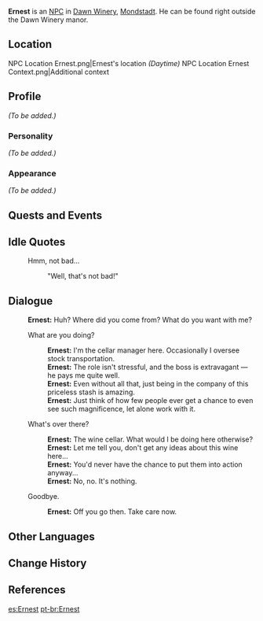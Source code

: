 {{Meta
<!-- REMOVE THIS TEMPLATE AFTER ADDING MISSING INFO -->
|missing_NPC_profile  = yes
}}
{{Character Infobox
|region           = Mondstadt
|image            = NPC Ernest.png
|title            = Warehouse Manager
|type             = NPC
|voiceCN          = [https://zh.moegirl.org.cn/萧翟 Zhai Xiao ({{zh|萧翟}})]<ref>Bilibili: [https://www.bilibili.com/video/BV15N411f7MM/ CN VA Self Announcement]</ref>
}}
'''Ernest''' is an [[NPC]] in [[Dawn Winery]], [[Mondstadt]]. He can be found right outside the Dawn Winery manor.

==Location==
<gallery>
NPC Location Ernest.png|Ernest's location ''(Daytime)''
NPC Location Ernest Context.png|Additional context
</gallery>

==Profile==
<!--detailed story/lore information goes here-->
''(To be added.)''

===Personality===
''(To be added.)''

===Appearance===
''(To be added.)''

==Quests and Events==
{{Quests and Events}}

==Idle Quotes==
{{Dialogue start}}
: {{DIcon|Idle}} Hmm, not bad...
:: {{A|VO Ernest 01.ogg}} "Well, that's not bad!"
{{Dialogue end}}

==Dialogue==
{{Dialogue start}}
:'''Ernest:''' Huh? Where did you come from? What do you want with me?
:{{DIcon}} What are you doing?
::'''Ernest:''' I'm the cellar manager here. Occasionally I oversee stock transportation.
::'''Ernest:''' The role isn't stressful, and the boss is extravagant &mdash; he pays me quite well.
::'''Ernest:''' Even without all that, just being in the company of this priceless stash is amazing.
::'''Ernest:''' Just think of how few people ever get a chance to even see such magnificence, let alone work with it.
:{{DIcon}} What's over there?
::'''Ernest:''' The wine cellar. What would I be doing here otherwise?
::'''Ernest:''' Let me tell you, don't get any ideas about this wine here...
::'''Ernest:''' You'd never have the chance to put them into action anyway...
::'''Ernest:''' No, no. It's nothing.
:{{DIcon}} Goodbye.
::'''Ernest:''' Off you go then. Take care now.
{{Dialogue end}}

==Other Languages==
{{Other Languages
|default_hidden = 1
|en      = Ernest
|zhs     = 恩内斯特
|zhs_rm  = Ēnnèisītè
|zht     = 厄尼斯特
|zht_rm  = Ènísītè
|ja      = アーネスト
|ja_rm   = Aanesuto
|ko      = 에르네스트
|ko_rm   = Ereuneseuteu
|es      = Ernest
|fr      = Ernest
|ru      = Эрнест
|th      = Ernest
|vi      = Ernest
|de      = Ernest
|id      = Ernest
|pt      = Ernest
|tr      = Ernest
|it      = Ernest
}}

==Change History==
{{Change History|1.0}}

==References==
{{Reflist}}

[[es:Ernest]]
[[pt-br:Ernest]]